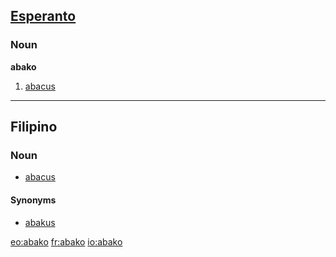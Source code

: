 ==[[Esperanto]]==
===Noun===
'''abako'''
# [[abacus]]

----

==Filipino==
===Noun===
* [[abacus]]

====Synonyms====
* [[abakus]]

[[eo:abako]]
[[fr:abako]]
[[io:abako]]